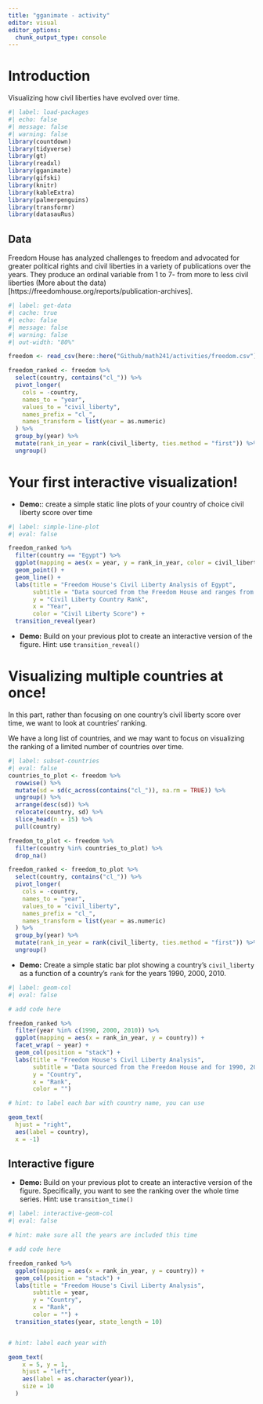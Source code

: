 ```yaml
---
title: "gganimate - activity"
editor: visual
editor_options: 
  chunk_output_type: console
---
```


# Introduction

Visualizing how civil liberties have evolved over time.

```r
#| label: load-packages
#| echo: false
#| message: false
#| warning: false
library(countdown)
library(tidyverse)
library(gt)
library(readxl)
library(gganimate)
library(gifski)
library(knitr)
library(kableExtra)
library(palmerpenguins)
library(transformr)
library(datasauRus)

```

## Data

Freedom House has analyzed challenges to freedom and advocated for greater political rights and civil liberties in a variety of publications over the years. They produce an ordinal variable from 1 to 7- from more to less civil liberties (More about the data)\[https://freedomhouse.org/reports/publication-archives\].

```r
#| label: get-data
#| cache: true
#| echo: false
#| message: false
#| warning: false
#| out-width: "80%"

freedom <- read_csv(here::here("Github/math241/activities/freedom.csv"), na = "-")

freedom_ranked <- freedom %>%
  select(country, contains("cl_")) %>%
  pivot_longer(
    cols = -country,
    names_to = "year",
    values_to = "civil_liberty",
    names_prefix = "cl_",
    names_transform = list(year = as.numeric)
  ) %>%
  group_by(year) %>%
  mutate(rank_in_year = rank(civil_liberty, ties.method = "first")) %>%
  ungroup()

```

# Your first interactive visualization!

-   **Demo:**: create a simple static line plots of your country of choice civil liberty score over time

```r
#| label: simple-line-plot
#| eval: false

freedom_ranked %>%
  filter(country == "Egypt") %>% 
  ggplot(mapping = aes(x = year, y = rank_in_year, color = civil_liberty)) +
  geom_point() +
  geom_line() +
  labs(title = "Freedom House's Civil Liberty Analysis of Egypt",
       subtitle = "Data sourced from the Freedom House and ranges from 1990-2022",
       y = "Civil Liberty Country Rank", 
       x = "Year",
       color = "Civil Liberty Score") +
  transition_reveal(year)

```

-   **Demo:** Build on your previous plot to create an interactive version of the figure. Hint: use `transition_reveal()`

# Visualizing multiple countries at once!

In this part, rather than focusing on one country's civil liberty score over time, we want to look at countries' ranking.

We have a long list of countries, and we may want to focus on visualizing the ranking of a limited number of countries over time.

```r
#| label: subset-countries
#| eval: false
countries_to_plot <- freedom %>%
  rowwise() %>%
  mutate(sd = sd(c_across(contains("cl_")), na.rm = TRUE)) %>%
  ungroup() %>%
  arrange(desc(sd)) %>%
  relocate(country, sd) %>%
  slice_head(n = 15) %>%
  pull(country)

freedom_to_plot <- freedom %>%
  filter(country %in% countries_to_plot) %>%
  drop_na()

freedom_ranked <- freedom_to_plot %>%
  select(country, contains("cl_")) %>%
  pivot_longer(
    cols = -country,
    names_to = "year",
    values_to = "civil_liberty",
    names_prefix = "cl_",
    names_transform = list(year = as.numeric)
  ) %>%
  group_by(year) %>%
  mutate(rank_in_year = rank(civil_liberty, ties.method = "first")) %>%
  ungroup()

```

-   **Demo:** Create a simple static bar plot showing a country's `civil_liberty` as a function of a country's `rank` for the years 1990, 2000, 2010.

```r
#| label: geom-col
#| eval: false

# add code here

freedom_ranked %>%
  filter(year %in% c(1990, 2000, 2010)) %>% 
  ggplot(mapping = aes(x = rank_in_year, y = country)) +
  facet_wrap( ~ year) +
  geom_col(position = "stack") +
  labs(title = "Freedom House's Civil Liberty Analysis",
       subtitle = "Data sourced from the Freedom House and for 1990, 2000, and 2010",
       y = "Country", 
       x = "Rank",
       color = "")

# hint: to label each bar with country name, you can use 

geom_text(
  hjust = "right", 
  aes(label = country), 
  x = -1)

```

## Interactive figure

-   **Demo:** Build on your previous plot to create an interactive version of the figure. Specifically, you want to see the ranking over the whole time series. Hint: use `transition_time()`

```r

#| label: interactive-geom-col
#| eval: false

# hint: make sure all the years are included this time

# add code here

freedom_ranked %>%
  ggplot(mapping = aes(x = rank_in_year, y = country)) +
  geom_col(position = "stack") +
  labs(title = "Freedom House's Civil Liberty Analysis",
       subtitle = year,
       y = "Country", 
       x = "Rank",
       color = "") +
  transition_states(year, state_length = 10)


# hint: label each year with   

geom_text(
    x = 5, y = 1,
    hjust = "left",
    aes(label = as.character(year)),
    size = 10
  )

```
